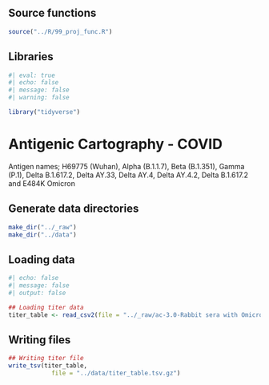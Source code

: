 ## Source functions

```r
source("../R/99_proj_func.R")
```

## Libraries

```r
#| eval: true
#| echo: false
#| message: false
#| warning: false

library("tidyverse")
```

# Antigenic Cartography - COVID

Antigen names; H69775 (Wuhan), Alpha (B.1.1.7), Beta (B.1.351), Gamma (P.1), Delta B.1.617.2, Delta AY.33, Delta AY.4, Delta AY.4.2, Delta B.1.617.2 and E484K Omicron

## Generate data directories
```r
make_dir("../_raw")
make_dir("../data")
```

## Loading data
```r
#| echo: false
#| message: false
#| output: false

## Loading titer data
titer_table <- read_csv2(file = "../_raw/ac-3.0-Rabbit sera with Omicron_25-01-2022.csv")

```

## Writing files
```r

## Writing titer file
write_tsv(titer_table,
            file = "../data/titer_table.tsv.gz")

```
